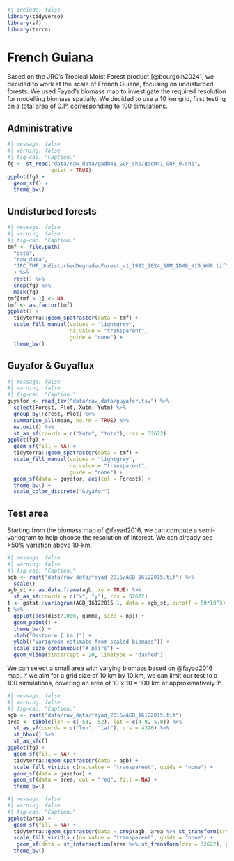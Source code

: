 ```r
#| include: false
library(tidyverse)
library(sf)
library(terra)
```

# French Guiana {.unnumbered}

Based on the JRC's Tropical Moist Forest product [@bourgoin2024], we decided to work at the scale of French Guiana, focusing on undisturbed forests. We used Fayad's biomass map to investigate the required resolution for modelling biomass spatially. We decided to use a 10 km grid, first testing on a total area of 0.1°, corresponding to 100 simulations.

## Administrative

```r
#| message: false
#| warning: false
#| fig-cap: "Caption."
fg <- st_read("data/raw_data/gadm41_GUF_shp/gadm41_GUF_0.shp",
              quiet = TRUE)
ggplot(fg) +
  geom_sf() +
  theme_bw()
```

## Undisturbed forests

```r
#| message: false
#| warning: false
#| fig-cap: "Caption."
tmf <- file.path(
  "data",
  "raw_data",
  "JRC_TMF_UndisturbedDegradedForest_v1_1982_2024_SAM_ID49_N10_W60.tif"
  ) %>%
  rast() %>% 
  crop(fg) %>% 
  mask(fg)
tmf[tmf > 1] <- NA
tmf <- as.factor(tmf)
ggplot() +
  tidyterra::geom_spatraster(data = tmf) +
  scale_fill_manual(values = "lightgrey",
                    na.value = "transparent",
                    guide = "none") +
  theme_bw()
```

## Guyafor & Guyaflux

```r
#| message: false
#| warning: false
#| fig-cap: "Caption."
guyafor <- read_tsv("data/raw_data/guyafor.tsv") %>% 
  select(Forest, Plot, Xutm, Yutm) %>% 
  group_by(Forest, Plot) %>% 
  summarise_all(mean, na.rm = TRUE) %>% 
  na.omit() %>% 
  st_as_sf(coords = c("Xutm", "Yutm"), crs = 32622)
ggplot(fg) +
  geom_sf(fill = NA) +
  tidyterra::geom_spatraster(data = tmf) +
  scale_fill_manual(values = "lightgrey",
                    na.value = "transparent",
                    guide = "none") +
  geom_sf(data = guyafor, aes(col = Forest)) +
  theme_bw() +
  scale_color_discrete("Guyafor")
```

## Test area

Starting from the biomass map of @fayad2016, we can compute a semi-variogram to help choose the resolution of interest. We can already see \>50% variation above 10-km.

```r
#| message: false
#| warning: false
#| fig-cap: "Caption."
agb <- rast("data/raw_data/fayad_2016/AGB_16122015.tif") %>% 
  scale()
agb_st <- as.data.frame(agb, xy = TRUE) %>% 
  st_as_sf(coords = c("x", "y"), crs = 32622)
t <- gstat::variogram(AGB_16122015~1, data = agb_st, cutoff = 50*10^3)
t %>% 
  ggplot(aes(dist/1000, gamma, size = np)) +
  geom_point() +
  theme_bw() +
  xlab("Distance [ km ]") +
  ylab(("Varigroam estimate from scaled biomass")) +
  scale_size_continuous("# pairs") +
  geom_vline(xintercept = 20, linetype = "dashed")
```

We can select a small area with varying biomass based on @fayad2016 map. If we aim for a grid size of 10 km by 10 km, we can limit our test to a 100 simulations, covering an area of 10 x 10 = 100 km or approximatively 1°.

```r
#| message: false
#| warning: false
#| fig-cap: "Caption."
agb <- rast("data/raw_data/fayad_2016/AGB_16122015.tif")
area <- tibble(lon = c(-53, -52), lat = c(4.0, 5.0)) %>% 
  st_as_sf(coords = c("lon", "lat"), crs = 4326) %>% 
  st_bbox() %>% 
  st_as_sfc()
ggplot(fg) +
  geom_sf(fill = NA) +
  tidyterra::geom_spatraster(data = agb) +
  scale_fill_viridis_c(na.value = "transparent", guide = "none") +
  geom_sf(data = guyafor) +
  geom_sf(data = area, col = "red", fill = NA) +
  theme_bw()
```

```r
#| message: false
#| warning: false
#| fig-cap: "Caption."
ggplot(area) +
  geom_sf(fill = NA) +
  tidyterra::geom_spatraster(data = crop(agb, area %>% st_transform(crs = 32622))) +
  scale_fill_viridis_c(na.value = "transparent", guide = "none") +
   geom_sf(data = st_intersection(area %>% st_transform(crs = 32622), guyafor)) +
  theme_bw()
```
